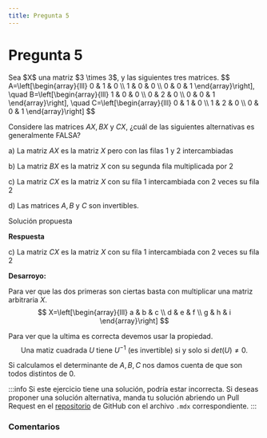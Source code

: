 ```yaml
---
title: Pregunta 5
---
```



# Pregunta 5

<div className="exercise">
Sea $X$ una matriz $3 \times 3$, y las siguientes tres matrices.
$$
A=\left[\begin{array}{lll}
0 & 1 & 0 \\
1 & 0 & 0 \\
0 & 0 & 1
\end{array}\right], \quad B=\left[\begin{array}{lll}
1 & 0 & 0 \\
0 & 2 & 0 \\
0 & 0 & 1
\end{array}\right], \quad C=\left[\begin{array}{lll}
0 & 1 & 0 \\
1 & 2 & 0 \\
0 & 0 & 1
\end{array}\right]
$$

Considere las matrices $A X, B X$ y $C X$, ¿cuál de las siguientes alternativas es generalmente FALSA?

a) La matriz $A X$ es la matriz $X$ pero con las filas 1 y 2 intercambiadas

b) La matriz $B X$ es la matriz $X$ con su segunda fila multiplicada por 2

c) La matriz $C X$ es la matriz $X$ con su fila 1 intercambiada con 2 veces su fila 2

d) Las matrices $A, B$ y $C$ son invertibles.
</div>

<MDXDetails>
<summary>Solución propuesta</summary>

<div className="exercise">

**Respuesta**

c) La matriz $C X$ es la matriz $X$ con su fila 1 intercambiada con 2 veces su fila 2

**Desarroyo:**

Para ver que las dos primeras son ciertas basta con multiplicar una matriz arbitraria $X$.
$$
X=\left[\begin{array}{lll}
a & b & c \\
d & e & f \\
g & h & i
\end{array}\right]
$$

Para ver que la ultima es correcta devemos usar la propiedad.
$$
\text{Una matiz cuadrada } U\text{ tiene }U^{-1} \text{ (es invertible) si y solo si } det(U) \neq 0.
$$

Si calculamos el determinante de $A,B,C$ nos damos cuenta de que son todos distintos de 0.
</div>

:::info
Si este ejercicio tiene una solución, podría estar incorrecta. Si deseas proponer una solución alternativa, manda tu solución abriendo
un Pull Request en el [repositorio](https://github.com/crow-rojas/apuntes-fundamentals/pulls) de GitHub con el archivo
`.mdx` correspondiente.
:::

</MDXDetails>

### Comentarios

<Disqus
  url="https://crow-rojas.github.io/apuntes-fundamentals/docs/mathematics/linear-algebra/exercises/2017-2/p05"
  identifier="docs/mathematics/linear-algebra/exercises/2017-2/p05"
  title="2017-2 Álgebra Lineal - Pregunta 05"
/>
